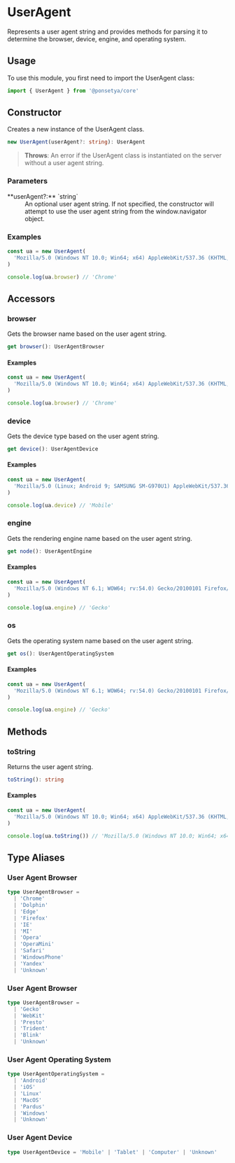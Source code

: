 # UserAgent

Represents a user agent string and provides methods
for parsing it to determine the browser,
device, engine, and operating system.

## Usage

To use this module, you first need to import the UserAgent class:

```ts copy
import { UserAgent } from '@ponsetya/core'
```

## Constructor

Creates a new instance of the UserAgent class.

```ts
new UserAgent(userAgent?: string): UserAgent
```

> **Throws**: An error if the UserAgent class is instantiated on the server without a user agent string.

### Parameters

<dl>
  <dt>**userAgent?:** `string`</dt>
  <dd>
    An optional user agent string. If not specified, the constructor will
    attempt to use the user agent string from the window.navigator object.
  </dd>
</dl>

### Examples

```ts copy
const ua = new UserAgent(
  'Mozilla/5.0 (Windows NT 10.0; Win64; x64) AppleWebKit/537.36 (KHTML, like Gecko) Chrome/58.0.3029.110 Safari/537.36'
)

console.log(ua.browser) // 'Chrome'
```

## Accessors

### browser

Gets the browser name based on the user agent string.

```ts
get browser(): UserAgentBrowser
```

#### Examples

```ts copy
const ua = new UserAgent(
  'Mozilla/5.0 (Windows NT 10.0; Win64; x64) AppleWebKit/537.36 (KHTML, like Gecko) Chrome/58.0.3029.110 Safari/537.36'
)

console.log(ua.browser) // 'Chrome'
```

### device

Gets the device type based on the user agent string.

```ts
get device(): UserAgentDevice
```

#### Examples

```ts copy
const ua = new UserAgent(
  'Mozilla/5.0 (Linux; Android 9; SAMSUNG SM-G970U1) AppleWebKit/537.36 (KHTML, like Gecko) SamsungBrowser/12.1 Chrome/79.0.3945.136 Mobile Safari/537.36'
)

console.log(ua.device) // 'Mobile'
```

### engine

Gets the rendering engine name based on the user agent string.

```ts
get node(): UserAgentEngine
```

#### Examples

```ts copy
const ua = new UserAgent(
  'Mozilla/5.0 (Windows NT 6.1; WOW64; rv:54.0) Gecko/20100101 Firefox/54.0'
)

console.log(ua.engine) // 'Gecko'
```

### os

Gets the operating system name based on the user agent string.

```ts
get os(): UserAgentOperatingSystem
```

#### Examples

```ts copy
const ua = new UserAgent(
  'Mozilla/5.0 (Windows NT 6.1; WOW64; rv:54.0) Gecko/20100101 Firefox/54.0'
)

console.log(ua.engine) // 'Gecko'
```

## Methods

### toString

Returns the user agent string.

```ts
toString(): string
```

#### Examples

```ts copy
const ua = new UserAgent(
  'Mozilla/5.0 (Windows NT 10.0; Win64; x64) AppleWebKit/537.36 (KHTML, like Gecko) Chrome/58.0.3029.110 Safari/537.36'
)

console.log(ua.toString()) // 'Mozilla/5.0 (Windows NT 10.0; Win64; x64) AppleWebKit/537.36 (KHTML, like Gecko) Chrome/58.0.3029.110 Safari/537.36'
```

## Type Aliases

### User Agent Browser

```ts
type UserAgentBrowser =
  | 'Chrome'
  | 'Dolphin'
  | 'Edge'
  | 'Firefox'
  | 'IE'
  | 'MI'
  | 'Opera'
  | 'OperaMini'
  | 'Safari'
  | 'WindowsPhone'
  | 'Yandex'
  | 'Unknown'
```

### User Agent Browser

```ts
type UserAgentBrowser =
  | 'Gecko'
  | 'WebKit'
  | 'Presto'
  | 'Trident'
  | 'Blink'
  | 'Unknown'
```

### User Agent Operating System

```ts
type UserAgentOperatingSystem =
  | 'Android'
  | 'iOS'
  | 'Linux'
  | 'MacOS'
  | 'Pardus'
  | 'Windows'
  | 'Unknown'
```

### User Agent Device

```ts
type UserAgentDevice = 'Mobile' | 'Tablet' | 'Computer' | 'Unknown'
```
